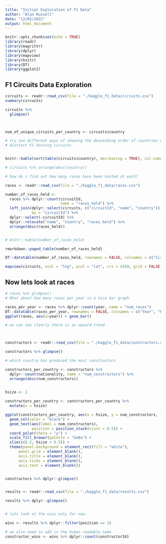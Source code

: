 ```yaml
---
title: "Initial Exploration of F1 Data"
author: "Alan Russell"
date: "12/02/2022"
output: html_document
---
```


```r
knitr::opts_chunk$set(echo = TRUE)
library(readr)
library(magrittr)
library(dplyr)
library(mapview)
library(knitr)
library(DT)
library(ggplot2)

```

## F1 Circuits Data Exploration



```r

circuits <- readr::read_csv(file = "./kaggle_f1_data/circuits.csv")
summary(circuits)

circuits %>% 
  glimpse()




```
```r



num_of_unique_circuits_per_country <- circuits$country

# try two different ways of showing the descending order of countries with most 
# distinct F1 hosting circuits 


knitr::kable(sort(table(circuits$country), decreasing = TRUE), col.names = c("Country", "Unique Circuits"))

# circuits %>% arrange(desc(country))

# how do i find out how many races have been hosted at each? 

races <- readr::read_csv(file = "./kaggle_f1_data/races.csv")

number_of_races_held <-
  races %>% dplyr::count(circuitId,
                         name = "races_held") %>%
  left_join(dplyr::select(circuits, c("circuitId", "name", "country")),
            by = "circuitId") %>%
  dplyr::select(-circuitId) %>%
  dplyr::relocate("name", "country", "races_held") %>%
  arrange(desc(races_held))


# knitr::kable(number_of_races_held)

rmarkdown::paged_table(number_of_races_held)

DT::datatable(number_of_races_held, rownames = FALSE, colnames = c("Circuit", "Country", "Races Held"))

```


```r
mapview(circuits, xcol = "lng", ycol = "lat", crs = 4269, grid = FALSE)

```

## Now lets look at races 


```r

# races %>% glimpse() 
# What about how many races per year in a nice bar graph. 

races_per_year <- races %>% dplyr::count(year, name = "num_races")
DT::datatable(races_per_year, rownames = FALSE, colnames = c("Year", "Races Held"))
ggplot(races, aes(x=year)) + geom_bar()

# we can see clearly there is an upward trend 




```
```r


constructors <- readr::read_csv(file = "./kaggle_f1_data/constructors.csv")

constructors %>% glimpse()

# which country has produced the most constructors

constructors_per_country <- constructors %>% 
  dplyr::count(nationality, name = "num_constructors") %>% 
  arrange(desc(num_constructors))
  

hsize <- 2

constructors_per_country <- constructors_per_country %>% 
  mutate(x = hsize)

ggplot(constructors_per_country, aes(x = hsize, y = num_constructors, fill = nationality)) + 
  geom_col(color = "black") + 
  geom_text(aes(label = num_constructors),
            position = position_stack(vjust = 0.5)) +
  coord_polar(theta = "y") + 
  scale_fill_brewer(palette = "GnBu") +
  xlim(c(0.2, hsize + 0.5)) + 
  theme(panel.background = element_rect(fill = "white"),
      panel.grid = element_blank(),
      axis.title = element_blank(),
      axis.ticks = element_blank(),
      axis.text = element_blank())



```

```r

constructors %>% dplyr::glimpse()


results <- readr::read_csv(file = "./kaggle_f1_data/results.csv")

results %>% dplyr::glimpse()


# lets look at the wins only for now. 

wins <- results %>% dplyr::filter(position == 1)

# we also need to add in the human readable name
constructor_wins <- wins %>% dplyr::count(constructorId)




```

